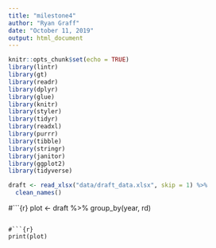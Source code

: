 ```yaml
---
title: "milestone4"
author: "Ryan Graff"
date: "October 11, 2019"
output: html_document
---
```


```r
knitr::opts_chunk$set(echo = TRUE)
library(lintr)
library(gt)
library(readr)
library(dplyr)
library(glue)
library(knitr)
library(styler)
library(tidyr)
library(readxl)
library(purrr)
library(tibble)
library(stringr)
library(janitor)
library(ggplot2)
library(tidyverse)
```


```r
draft <- read_xlsx("data/draft_data.xlsx", skip = 1) %>%
  clean_names()
```

#```{r}
plot <- draft %>% 
  group_by(year, rd)
  
```

#```{r}
print(plot)
```

